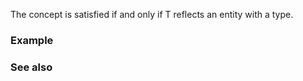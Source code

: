 {{cpp/experimental/reflect/title|Typed}}
{{cpp/experimental/reflect/navbar}}
{{ddcl | since=reflection_ts | header=experimental/reflect | 1=
template&lt; class T &gt;
concept Typed = Named&lt;T&gt; &amp;&amp; /* see below */;
}}

The {{tt|Typed}} concept is satisfied if and only if T reflects an entity with a type.

===Example===
{{todo|examples}}

===See also===
{{todo|templatization}}